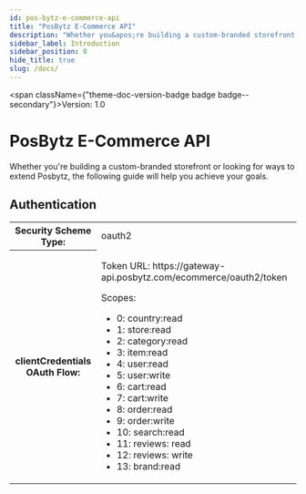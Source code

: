 ```yaml
---
id: pos-bytz-e-commerce-api
title: "PosBytz E-Commerce API"
description: "Whether you&apos;re building a custom-branded storefront or looking for ways to extend Posbytz, the following guide will help you achieve your goals."
sidebar_label: Introduction
sidebar_position: 0
hide_title: true
slug: /docs/
---
```



<span className={"theme-doc-version-badge badge badge--secondary"}>Version: 1.0</span>

# PosBytz E-Commerce API



Whether you&apos;re building a custom-branded storefront or looking for ways to extend Posbytz, the following guide will help you achieve your goals.

<div style={{"marginBottom":"2rem"}}><h2 id={"authentication"} style={{"marginBottom":"1rem"}}>Authentication</h2><Tabs><TabItem label={"OAuth 2.0"} value={"oauth2"}><div><table><tbody><tr><th>Security Scheme Type:</th><td>oauth2</td></tr><tr><th>clientCredentials OAuth Flow:</th><td><p>Token URL: https://gateway-api.posbytz.com/ecommerce/oauth2/token</p><span>Scopes:</span><ul><li>0: country:read</li><li>1: store:read</li><li>2: category:read</li><li>3: item:read</li><li>4: user:read</li><li>5: user:write</li><li>6: cart:read</li><li>7: cart:write</li><li>8: order:read</li><li>9: order:write</li><li>10: search:read</li><li>11: reviews: read</li><li>12: reviews: write</li><li>13: brand:read</li></ul></td></tr></tbody></table></div></TabItem></Tabs></div>
      